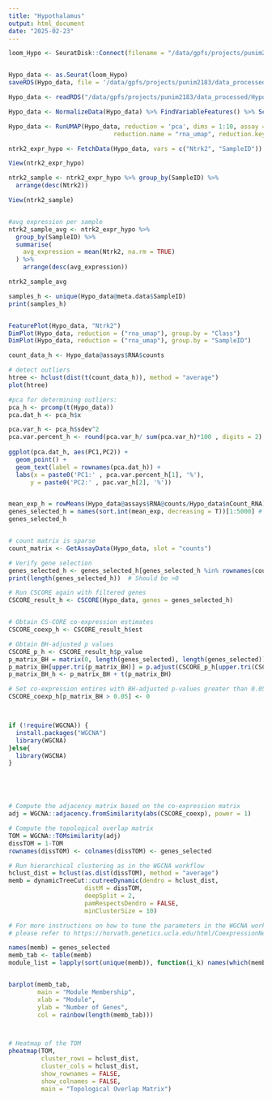 ```yaml
---
title: "Hypothalamus"
output: html_document
date: "2025-02-23"
---
```


```r
loom_Hypo <- SeuratDisk::Connect(filename = "/data/gpfs/projects/punim2183/data_processed/l1_hypothalamus.loom", mode = 'r')


Hypo_data <- as.Seurat(loom_Hypo)
saveRDS(Hypo_data, file = '/data/gpfs/projects/punim2183/data_processed/Hypo_data.rds')

Hypo_data <- readRDS("/data/gpfs/projects/punim2183/data_processed/Hypo_data.rds")

Hypo_data <- NormalizeData(Hypo_data) %>% FindVariableFeatures() %>% ScaleData() %>% RunPCA()

Hypo_data <- RunUMAP(Hypo_data, reduction = 'pca', dims = 1:10, assay = 'RNA', 
                             reduction.name = "rna_umap", reduction.key = "RNA_umap_")

```

```r
ntrk2_expr_hypo <- FetchData(Hypo_data, vars = c("Ntrk2", "SampleID"))

View(ntrk2_expr_hypo)

ntrk2_sample <- ntrk2_expr_hypo %>% group_by(SampleID) %>%
  arrange(desc(Ntrk2))

View(ntrk2_sample)


#avg expression per sample
ntrk2_sample_avg <- ntrk2_expr_hypo %>%
  group_by(SampleID) %>%
  summarise(
    avg_expression = mean(Ntrk2, na.rm = TRUE)
  ) %>%
    arrange(desc(avg_expression))

ntrk2_sample_avg

samples_h <- unique(Hypo_data@meta.data$SampleID)
print(samples_h)


FeaturePlot(Hypo_data, "Ntrk2")
DimPlot(Hypo_data, reduction = ("rna_umap"), group.by = "Class")
DimPlot(Hypo_data, reduction = ("rna_umap"), group.by = "SampleID")


```


```r
count_data_h <- Hypo_data@assays$RNA$counts

# detect outliers 
htree <- hclust(dist(t(count_data_h)), method = "average")
plot(htree)

#pca for determining outliers:
pca_h <- prcomp(t(Hypo_data))
pca.dat_h <- pca_h$x

pca.var_h <- pca_h$sdev^2
pca.var.percent_h <- round(pca.var_h/ sum(pca.var_h)*100 , digits = 2)
 
ggplot(pca.dat_h, aes(PC1,PC2)) +
  geom_point() +
  geom_text(label = rownames(pca.dat_h)) +
  labs(x = paste0('PC1:' , pca.var.percent_h[1], '%'),
      y = paste0('PC2:' , pac.var_h[2], '%'))


mean_exp_h = rowMeans(Hypo_data@assays$RNA@counts/Hypo_data$nCount_RNA)
genes_selected_h = names(sort.int(mean_exp, decreasing = T))[1:5000] # select top 5000 genes  
genes_selected_h


# count matrix is sparse
count_matrix <- GetAssayData(Hypo_data, slot = "counts")

# Verify gene selection
genes_selected_h <- genes_selected_h[genes_selected_h %in% rownames(count_matrix)]
print(length(genes_selected_h))  # Should be >0

# Run CSCORE again with filtered genes
CSCORE_result_h <- CSCORE(Hypo_data, genes = genes_selected_h)


# Obtain CS-CORE co-expression estimates
CSCORE_coexp_h <- CSCORE_result_h$est

# Obtain BH-adjusted p values
CSCORE_p_h <- CSCORE_result_h$p_value
p_matrix_BH = matrix(0, length(genes_selected), length(genes_selected))
p_matrix_BH[upper.tri(p_matrix_BH)] = p.adjust(CSCORE_p_h[upper.tri(CSCORE_p)], method = "BH")
p_matrix_BH_h <- p_matrix_BH + t(p_matrix_BH)

# Set co-expression entires with BH-adjusted p-values greater than 0.05 to 0
CSCORE_coexp_h[p_matrix_BH > 0.05] <- 0



if (!require(WGCNA)) {
  install.packages("WGCNA")
  library(WGCNA)
}else{
  library(WGCNA)
}





# Compute the adjacency matrix based on the co-expression matrix
adj = WGCNA::adjacency.fromSimilarity(abs(CSCORE_coexp), power = 1)

# Compute the topological overlap matrix
TOM = WGCNA::TOMsimilarity(adj)
dissTOM = 1-TOM
rownames(dissTOM) <- colnames(dissTOM) <- genes_selected

# Run hierarchical clustering as in the WGCNA workflow
hclust_dist = hclust(as.dist(dissTOM), method = "average") 
memb = dynamicTreeCut::cutreeDynamic(dendro = hclust_dist, 
                     distM = dissTOM, 
                     deepSplit = 2,
                     pamRespectsDendro = FALSE,
                     minClusterSize = 10)

# For more instructions on how to tune the parameters in the WGCNA workflow,
# please refer to https://horvath.genetics.ucla.edu/html/CoexpressionNetwork/Rpackages/WGCNA/Tutorials/

names(memb) = genes_selected
memb_tab <- table(memb)
module_list = lapply(sort(unique(memb)), function(i_k) names(which(memb == i_k)))


barplot(memb_tab, 
        main = "Module Membership", 
        xlab = "Module", 
        ylab = "Number of Genes", 
        col = rainbow(length(memb_tab)))



# Heatmap of the TOM
pheatmap(TOM, 
         cluster_rows = hclust_dist, 
         cluster_cols = hclust_dist, 
         show_rownames = FALSE, 
         show_colnames = FALSE, 
         main = "Topological Overlap Matrix")




```